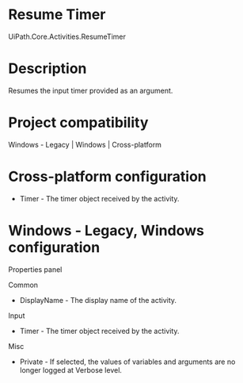 ﻿# Resume Timer

UiPath.Core.Activities.ResumeTimer

# Description

Resumes the input timer provided as an argument.

# Project compatibility

Windows - Legacy | Windows | Cross-platform

# Cross-platform configuration

* Timer - The timer object received by the activity.

# Windows - Legacy, Windows configuration

Properties panel

Common

* DisplayName - The display name of the activity.

Input

* Timer - The timer object received by the activity.

Misc

* Private - If selected, the values of variables and arguments are no longer logged at Verbose level.
